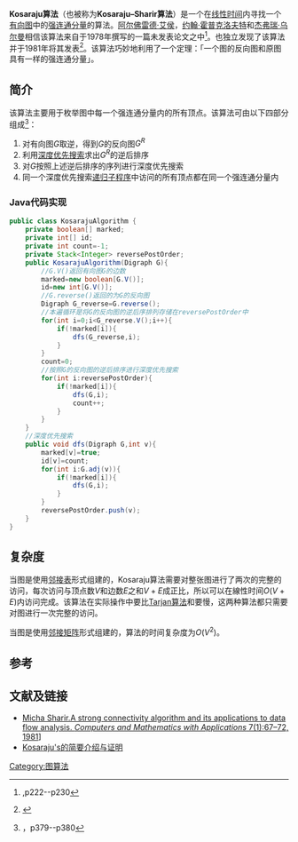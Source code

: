 {{TA
|G1=IT
|G2=Math
|1=zh-hans:强连通分量;zh-hant:強連通元件
}}
'''Kosaraju算法'''（也被称为'''Kosaraju–Sharir算法'''）是一个在[[线性时间|线性时间]]内寻找一个[[图_(数学)|有向图]]中的[[强连通分量|强连通分量]]的算法。[[阿尔佛雷德·艾侯|阿尔佛雷德·艾侯]]，[[约翰·霍普克洛夫特|约翰·霍普克洛夫特]]和[[杰弗瑞·乌尔曼|杰弗瑞·乌尔曼]]相信该算法来自{{link-en|S·拉奥·科萨拉朱|S. Rao Kosaraju}}于1978年撰写的一篇未发表论文之中<ref>{{cite book|author=Alfred V. Aho, John E. Hopcroft, Jeffrey D. Ullman |coauthors=|title=Data Structures and Algorithms|year=1983 |publisher=Addison-Wesley|location= |isbn= 978-0201000238|date=1983|accessdate=2016-02-03 }},p222--p230</ref>。{{link-en|米卡·夏尔|Micha Sharir}}也独立发现了该算法并于1981年将其发表<ref>{{cite journal |last=Micha |first=Sharir |authorlink= |coauthors= |year=1981年 |title=A strong-connectivity algorithm and its applications in data flow analysis |journal=Computers & Mathematics with Applications |issue=7 |publisher= |pages=67-72 |url=http://www.sciencedirect.com/science/article/pii/0898122181900080 |date=1981 |accessdate=2016-02-03 |quote= |archive-date=2019-04-13 |archive-url=https://web.archive.org/web/20190413115618/http://www.sciencedirect.com/science/article/pii/0898122181900080 |dead-url=no }}</ref>。该算法巧妙地利用了一个定理：「一个图的反向图和原图具有一样的强连通分量」。

==简介==
该算法主要用于枚举图中每一个强连通分量内的所有顶点。该算法可由以下四部分组成<ref>{{cite book|author=Robert Sedgewick, Kevin Wayne |coauthors=|title=算法 |year= |publisher=人民邮电出版社|location=北京 |isbn=978-7-115-29380-0|date=2012年10月|accessdate=2016-02-03 }}，p379--p380</ref>：
# 对有向图<math>G</math>取逆，得到<math>G</math>的反向图<math>G^R</math>
# 利用[[深度优先搜索|深度优先搜索]]求出<math>G^R</math>的逆后排序
# 对<math>G</math>按照上述逆后排序的序列进行深度优先搜索
# 同一个深度优先搜索[[递归_(计算机科学)|递归子程序]]中访问的所有顶点都在同一个强连通分量内
===Java代码实现===
<syntaxhighlight lang="java">
public class KosarajuAlgorithm {
    private boolean[] marked;
    private int[] id;
    private int count=-1;
    private Stack<Integer> reversePostOrder;
    public KosarajuAlgorithm(Digraph G){
        //G.V()返回有向图G的边数
        marked=new boolean[G.V()];
        id=new int[G.V()];
        //G.reverse()返回的为G的反向图
        Digraph G_reverse=G.reverse();
        //本遍循环是将G的反向图的逆后序排列存储在reversePostOrder中
        for(int i=0;i<G_reverse.V();i++){
            if(!marked[i]){
                dfs(G_reverse,i);
            }
        }
        count=0;
        //按照G的反向图的逆后排序进行深度优先搜索
        for(int i:reversePostOrder){
            if(!marked[i]){
                dfs(G,i);
                count++;
            }
        }
    }
    //深度优先搜索
    public void dfs(Digraph G,int v){
        marked[v]=true;
        id[v]=count;
        for(int i:G.adj(v)){
            if(!marked[i]){
                dfs(G,i);
            }
        }
        reversePostOrder.push(v);
    }
}
</syntaxhighlight>

==复杂度==
当图是使用[[邻接表|邻接表]]形式组建的，Kosaraju算法需要对整张图进行了两次的完整的访问，每次访问与顶点数<math>V</math>和边数<math>E</math>之和<math>V+E</math>成正比，所以可以在線性时间<math>O(V+E)</math>内访问完成。该算法在实际操作中要比[[Tarjan算法|Tarjan算法]]和{{link-en|基于路径的强连通分量算法|Path-based strong component algorithm}}要慢，这两种算法都只需要对图进行一次完整的访问。

当图是使用[[邻接矩阵|邻接矩阵]]形式组建的，算法的时间复杂度为<math>O(V^2)</math>。

==参考==
{{reflist|1}}
==文献及链接==
* [http://www.sciencedirect.com/science/article/pii/0898122181900080 {{Wayback|url=http://www.sciencedirect.com/science/article/pii/0898122181900080 |date=20190413115618 }} Micha Sharir.A strong connectivity algorithm and its applications to data flow analysis.  ''Computers and Mathematics with Applications'' 7(1):67–72, 1981]]
*[http://lcm.csa.iisc.ernet.in/dsa/node171.html Kosaraju's的简要介绍与证明]{{Wayback|url=http://lcm.csa.iisc.ernet.in/dsa/node171.html |date=20111119024907 }}


[[Category:图算法|Category:图算法]]